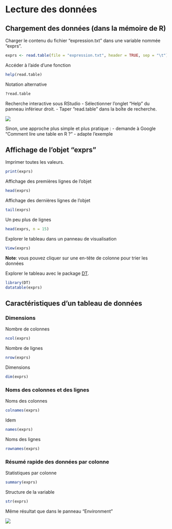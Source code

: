 # Lecture des données

## Chargement des données (dans la mémoire de R)

Charger le contenu du fichier "expression.txt" dans une variable nommée "exprs".

```r
exprs <- read.table(file = "expression.txt", header = TRUE, sep = "\t")
```


Accéder à l'aide d'une fonction

```r
help(read.table)
```

Notation alternative

```r
?read.table
```

Recherche interactive sous RStudio
- Sélectionner l’onglet “Help” du panneau inférieur droit.
- Taper “read.table” dans la boîte de recherche.

![](images/help.png)

Sinon, une approche plus simple et plus pratique : 
- demande à Google “Comment lire une table en R ?”
- adapte l’exemple

## Affichage de l’objet “exprs”

Imprimer toutes les valeurs.

```r
print(exprs)
```

Affichage des premières lignes de l'objet

```r
head(exprs)
```

Affichage des dernières lignes de l'objet

```r
tail(exprs)
```

Un peu plus de lignes

```r
head(exprs, n = 15)
```

Explorer le tableau dans un panneau de visualisation

```r
View(exprs)
```

**Note**: vous pouvez cliquer sur une en-tête de colonne pour trier les données

Explorer le tableau avec le package [DT](https://rstudio.github.io/DT/){target="_blank"}.

```r
library(DT)
datatable(exprs)
```

## Caractéristiques d’un tableau de données

### Dimensions

Nombre de colonnes

```r
ncol(exprs)
```

Nombre de lignes
```r
nrow(exprs)	
```

Dimensions
```r
dim(exprs)
```

### Noms des colonnes et des lignes

Noms des colonnes

```r
colnames(exprs)
```

Idem

```r
names(exprs) 
```

Noms des lignes

```r
rownames(exprs)
```


### Résumé rapide des données par colonne

Statistiques par colonne

```r
summary(exprs)
```

Structure de la variable
```r
str(exprs)
```

Même résultat que dans le panneau “Environment”

![](images/envExpr.png)
